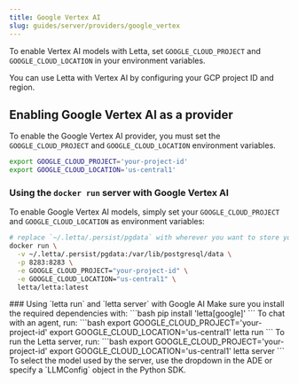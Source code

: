 ```yaml
---
title: Google Vertex AI 
slug: guides/server/providers/google_vertex
---
```



<Tip>To enable Vertex AI models with Letta, set `GOOGLE_CLOUD_PROJECT` and `GOOGLE_CLOUD_LOCATION` in your environment variables. </Tip>

You can use Letta with Vertex AI by configuring your GCP project ID and region. 

## Enabling Google Vertex AI as a provider
To enable the Google Vertex AI provider, you must set the `GOOGLE_CLOUD_PROJECT` and `GOOGLE_CLOUD_LOCATION` environment variables. 
```bash
export GOOGLE_CLOUD_PROJECT='your-project-id'
export GOOGLE_CLOUD_LOCATION='us-central1'
```

### Using the `docker run` server with Google Vertex AI
To enable Google Vertex AI models, simply set your `GOOGLE_CLOUD_PROJECT` and `GOOGLE_CLOUD_LOCATION` as environment variables:
```bash
# replace `~/.letta/.persist/pgdata` with wherever you want to store your agent data
docker run \
  -v ~/.letta/.persist/pgdata:/var/lib/postgresql/data \
  -p 8283:8283 \
  -e GOOGLE_CLOUD_PROJECT="your-project-id" \
  -e GOOGLE_CLOUD_LOCATION="us-central1" \
  letta/letta:latest
```

<Accordion icon="square-terminal" title="CLI (pypi only)">
### Using `letta run` and `letta server` with Google AI
Make sure you install the required dependencies with: 
```bash
pip install 'letta[google]'
```
To chat with an agent, run:
```bash
export GOOGLE_CLOUD_PROJECT='your-project-id'
export GOOGLE_CLOUD_LOCATION='us-central1'
letta run
```
To run the Letta server, run:
```bash
export GOOGLE_CLOUD_PROJECT='your-project-id'
export GOOGLE_CLOUD_LOCATION='us-central1'
letta server
```
To select the model used by the server, use the dropdown in the ADE or specify a `LLMConfig` object in the Python SDK.
</Accordion>
